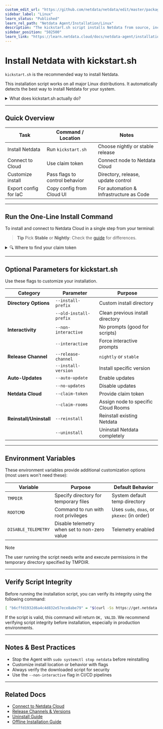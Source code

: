 ```yaml
---
custom_edit_url: "https://github.com/netdata/netdata/edit/master/packaging/installer/methods/kickstart.md"
sidebar_label: "Linux"
learn_status: "Published"
learn_rel_path: "Netdata Agent/Installation/Linux"
description: "The kickstart.sh script installs Netdata from source, including all dependencies required to connect to Netdata Cloud, with a single command."
sidebar_position: "502500"
learn_link: "https://learn.netdata.cloud/docs/netdata-agent/installation/linux/linux"
---
```



# Install Netdata with kickstart.sh

`kickstart.sh` is the recommended way to install Netdata.

This installation script works on all major Linux distributions. It automatically detects the best way to install Netdata for your system.

<details>
<summary>What does kickstart.sh actually do?</summary>

1. Detects your OS and environment
2. Checks for an existing Netdata installation
3. Installs using:
    - Native packages (preferred)
    - Static build (fallback)
    - Build from source (last resort)
4. Installs an auto-update cron job (unless disabled)
5. Optionally connects your node to Netdata Cloud

</details>  

---

## Quick Overview

| Task                  | Command / Location             | Notes                                   |
|-----------------------|--------------------------------|-----------------------------------------|
| Install Netdata       | Run `kickstart.sh`             | Choose nightly or stable release        |
| Connect to Cloud      | Use claim token                | Connect node to Netdata Cloud           |
| Customize install     | Pass flags to control behavior | Directory, release, update control      |
| Export config for IaC | Copy config from Cloud UI      | For automation & Infrastructure as Code |

---

## Run the One-Line Install Command

To install and connect to Netdata Cloud in a single step from your terminal:

<Tabs>
  <TabItem value="wget" label="wget">

<OneLineInstallWget/>

  </TabItem>
  <TabItem value="curl" label="curl">

<OneLineInstallCurl/>

  </TabItem>
</Tabs>

> **Tip**
> Pick **Stable** or **Nightly**: Check the [guide](/docs/netdata-agent/versions-&-platforms) for differences.

<details>
<summary>🔍 Where to find your claim token</summary>

1. Log in to [Netdata Cloud](https://app.netdata.cloud)
2. Navigate to your Space
3. Go to **Space Settings** → **Nodes**
4. Click **Add Node** → Copy Claim Token

<!-- Screenshot Placeholder -->
<!-- ![Claim Token in Netdata Cloud UI](../img/kickstart/claim-token-ui.png) -->

</details>

---

## Optional Parameters for kickstart.sh

Use these flags to customize your installation.

| Category                | Parameter              | Purpose                             |
|-------------------------|------------------------|-------------------------------------|
| **Directory Options**   | `--install-prefix`     | Custom install directory            |
|                         | `--old-install-prefix` | Clean previous install directory    |
| **Interactivity**       | `--non-interactive`    | No prompts (good for scripts)       |
|                         | `--interactive`        | Force interactive prompts           |
| **Release Channel**     | `--release-channel`    | `nightly` or `stable`               |
|                         | `--install-version`    | Install specific version            |
| **Auto-Updates**        | `--auto-update`        | Enable updates                      |
|                         | `--no-updates`         | Disable updates                     |
| **Netdata Cloud**       | `--claim-token`        | Provide claim token                 |
|                         | `--claim-rooms`        | Assign node to specific Cloud Rooms |
| **Reinstall/Uninstall** | `--reinstall`          | Reinstall existing Netdata          |
|                         | `--uninstall`          | Uninstall Netdata completely        |

---

## Environment Variables

These environment variables provide additional customization options (most users won't need these):

| Variable            | Purpose                                      | Default Behavior                            |
|---------------------|----------------------------------------------|---------------------------------------------|
| `TMPDIR`            | Specify directory for temporary files        | System default temp directory               |
| `ROOTCMD`           | Command to run with root privileges          | Uses `sudo`, `doas`, or `pkexec` (in order) |
| `DISABLE_TELEMETRY` | Disable telemetry when set to non-zero value | Telemetry enabled                           |

> [!NOTE]
> The user running the script needs write and execute permissions in the temporary directory specified by TMPDIR.

---

## Verify Script Integrity

Before running the installation script, you can verify its integrity using the following command:

```bash
[ "b6cffd1932d6a4c4d832e57ece8abe79" = "$(curl -Ss https://get.netdata.cloud/kickstart.sh | md5sum | cut -d ' ' -f 1)" ] && echo "OK, VALID" || echo "FAILED, INVALID"
```

If the script is valid, this command will return `OK, VALID`. We recommend verifying script integrity before installation, especially in production environments.

---

## Notes & Best Practices

- Stop the Agent with `sudo systemctl stop netdata` before reinstalling
- Customize install location or behavior with flags
- Always verify the downloaded script for security
- Use the `--non-interactive` flag in CI/CD pipelines

---

## Related Docs

- [Connect to Netdata Cloud](/docs/netdata-cloud/connect-agent-to-cloud)
- [Release Channels & Versions](/docs/netdata-agent/versions-&-platforms)
- [Uninstall Guide](/docs/netdata-agent/maintenance/uninstall)
- [Offline Installation Guide](/docs/netdata-agent/installation/linux/offline-systems)

